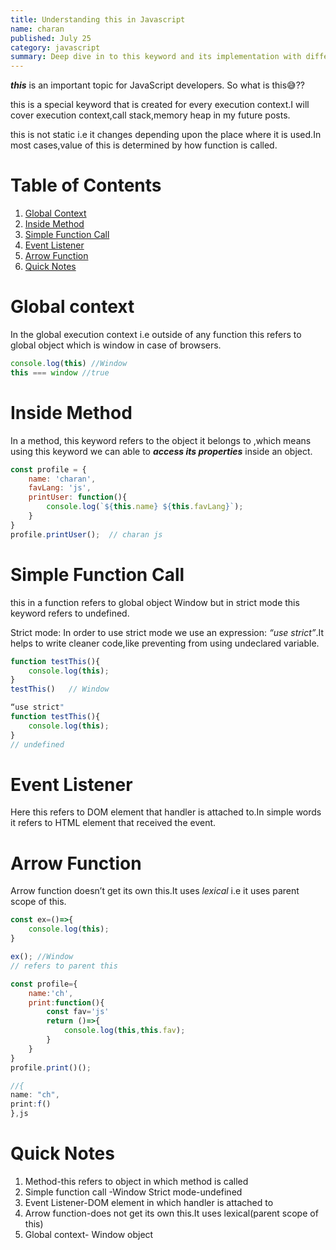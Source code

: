 ```yaml
---
title: Understanding this in Javascript
name: charan
published: July 25
category: javascript
summary: Deep dive in to this keyword and its implementation with different context with examples
---
```


***this*** is an important topic for JavaScript developers. So what is this😅??

this is a special keyword that is created for every <Highlight>execution context</Highlight>.I will cover execution context,call stack,memory heap in my future posts.


this is not static i.e it changes depending upon the place where it is used.In most cases,value of this is determined by how function is called.

# Table of Contents
1. [Global Context](#global-context)
2. [Inside Method](#inside-method)
3. [Simple Function Call](#simple-function-call)
4. [Event Listener](#event-listener)
5. [Arrow Function](#arrow-function)
6. [Quick Notes](#quick-notes)

# Global context

In the global execution context i.e outside of any function this refers to global object which is window in case of browsers.

```js
console.log(this) //Window
this === window //true
```

# Inside Method

In a method, this keyword refers to the object it belongs to ,which means using this keyword we can able to ***access its properties*** inside an object.

```js
const profile = {
    name: 'charan',
    favLang: 'js',
    printUser: function(){
        console.log(`${this.name} ${this.favLang}`);
    }
}
profile.printUser();  // charan js
```

# Simple Function Call

this in a function refers to <Highlight>global object Window</Highlight> but in strict mode this keyword refers to <Highlight>undefined</Highlight>.


Strict mode: In order to use strict mode we use an expression: *“use strict”*.It helps to write cleaner code,like preventing from using undeclared variable.

```js
function testThis(){
    console.log(this);
}
testThis()   // Window

“use strict"
function testThis(){
    console.log(this);
}
// undefined
```

# Event Listener

Here this refers to DOM element that handler is attached to.In simple words it refers to HTML element that received the event.

# Arrow Function

Arrow function doesn’t get its own this.It uses *lexical* i.e it uses parent scope of this.

```js
const ex=()=>{
    console.log(this);
}

ex(); //Window
// refers to parent this

const profile={
    name:'ch',
    print:function(){
        const fav='js'
        return ()=>{
            console.log(this,this.fav);
        }
    }
}
profile.print()();

//{
name: "ch",
print:f()
},js
```

# Quick Notes
1. Method-this refers to object in which method is called
2. Simple function call -Window Strict mode-undefined
3. Event Listener-DOM element in which handler is attached to
4. Arrow function-does not get its own this.It uses lexical(parent scope of this)
5. Global context- Window object